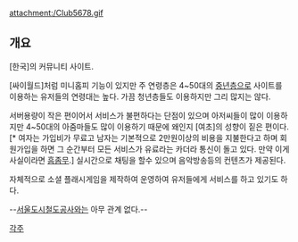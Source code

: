 attachment:/Club5678.gif

== 개요 ==
[한국]의 커뮤니티 사이트. 

[싸이월드]처럼 미니홈피 기능이 있지만 주 연령층은 4~50대의 [[중년]]층으로 사이트를 이용하는 유저들의 연령대는 높다. 가끔 청년층들도 이용하지만 그리 많지는 않다.

서버용량이 작은 편이어서 서비스가 불편하다는 단점이 있으며 아저씨들이 많이 이용하지만 4~50대의 아줌마들도 많이 이용하기 때문에 왜인지 [여초]의 성향이 짙은 편이다.[* 여자는 가입비가 무료고 남자는 기본적으로 2만원이상의 비용을 지불한다고 하며 회원가입을 하면 그 순간부터 모든 서비스가 유료라는 카더라 통신이 돌고 있다. 만약 이게 사실이라면 [[흠좀무]].] 실시간으로 채팅을 할수 있으며 음악방송등의 컨텐츠가 제공된다.

자체적으로 소셜 플래시게임을 제작하여 운영하여 유저들에게 서비스를 하고 있기도 하다.

--[[서울도시철도공사]]와는 아무 관계 없다.--


[[각주]]

